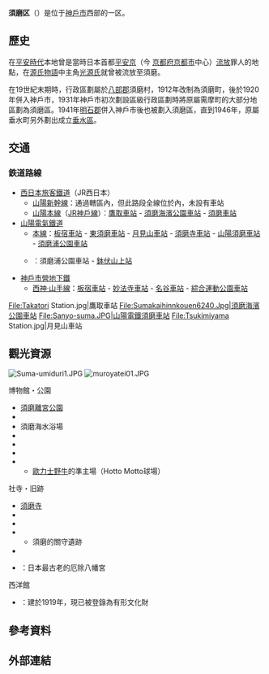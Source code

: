 {{日本區
| 自治體名=須磨區
| 圖像=[[File:Sumadera02s2040.jpg|240px]]
| 圖像說明=[[須磨寺|須磨寺]]（[[真言宗十八本山|真言宗十八本山]]第2號）
| 日文原名=須磨区
| 平假名=すまく
| 羅馬字拼音=Suma-ku
| 區章=
| 都道府縣=兵庫縣
| 市=神戶市
| 支廳=
| 編號=28107-7
| 面積=30
| 邊界未定=
| 人口=161,189
| 統計時間=2016年10月1日
| 自治體=神戶市（[[長田區|長田區]]、[[垂水區|垂水區]]、[[北區_(神戶市)|北區]]、[[西區_(神戶市)|西区]]）
| 樹=
| 花=
| 其他象徵物=
| 其他象徵=
| 郵遞區號=634-8570
| 所在地=須磨区中島町一丁目1番1号
| 電話號碼=78-431-4341
| 外部連結=http://www.city.kobe.lg.jp/ward/kuyakusho/suma/
| 經度=
| 緯度=
| 地圖=Suma-ku in Kobe City.svg
| 註記=人口：[http://www.city.kobe.lg.jp/information/data/statistics/toukei/jinkou/suikeijinkou.html 神戶市官方網頁]
}}
'''須磨区'''（{{jpn|j=須磨区|hg=すまく|rm=Suma ku|f=y}}）是位于[[神戶市|神戶市]]西部的一区。

== 歷史 ==
在[[平安時代|平安時代]]本地曾是當時日本首都[[平安京|平安京]]（今 [[京都府|京都府]][[京都市|京都市]]中心）[[流放|流放]]罪人的地點，在[[源氏物語|源氏物語]]中主角[[光源氏|光源氏]]就曾被流放至須磨。

在19世紀末期時，行政區劃屬於[[八部郡|八部郡]]須磨村，1912年改制為須磨町，後於1920年併入神戶市，1931年神戶市初次劃設區級行政區劃時將原屬需摩町的大部分地區劃為須磨區。1941年[[明石郡|明石郡]]{{tsl|ja|垂水町}}併入神戶市後也被劃入須磨區，直到1946年，原屬垂水町另外劃出成立[[垂水區|垂水區]]。

== 交通 ==
===鉄道路線===
* [[西日本旅客鐵道|西日本旅客鐵道]]（JR西日本）
** [[山陽新幹線|山陽新幹線]]：通過轄區內，但此路段全線位於{{tsl|ja|神戸トンネル|神戶隧道}}內，未設有車站
** [[山陽本線|山陽本線]]（[[JR神戶線|JR神戶線]]）：[[鷹取車站|鷹取車站]] - [[須磨海濱公園車站|須磨海濱公園車站]] - [[須磨車站|須磨車站]]
* [[山陽電氣鐵道|山陽電氣鐵道]]
** [[山陽電氣鐵道本線|本線]]：[[板宿車站|板宿車站]] - [[東須磨車站|東須磨車站]] - [[月見山車站|月見山車站]] - [[須磨寺車站|須磨寺車站]] - [[山陽須磨車站|山陽須磨車站]] - [[須磨浦公園車站|須磨浦公園車站]]
** {{tsl|ja|須磨浦ロープウェイ|須磨浦纜車}}：須磨浦公園車站 - [[鉢伏山上站|鉢伏山上站]]
* [[神戶市營地下鐵|神戶市營地下鐵]]
** [[西神·山手線|西神·山手線]]：[[板宿車站|板宿車站]] - [[妙法寺車站_(兵庫縣)|妙法寺車站]] - [[名谷車站|名谷車站]] - [[綜合運動公園車站|綜合運動公園車站]]

<gallery widths=200px heights=200px>
File:Takatori Station.jpg|鷹取車站
File:Sumakaihinnkouen6240.Jpg|須磨海濱公園車站
File:Sanyo-suma.JPG|山陽電鐵須磨車站
File:Tsukimiyama Station.jpg|月見山車站
</gallery>

== 觀光資源 ==
[[File:Suma-umiduri1.JPG|thumb]]
[[File:muroyatei01.JPG|thumb]]

; 博物館・公園
* [[須磨離宮公園|須磨離宮公園]]　
* {{tsl|ja|神戸市立須磨海浜水族園|神戶市立須磨海浜水族園}}
* 須磨海水浴場
* {{tsl|ja|須磨海浜公園|須磨海濱公園}}
* {{tsl|ja|須磨浦公園}}
* {{tsl|ja|須磨浦山上遊園}}
* {{tsl|ja|神戶総合運動公園|神戶綜合運動公園}}
** [[歐力士野牛|歐力士野牛]]的準主場{{tsl|ja|神戸総合運動公園野球場|神戶綜合運動公園棒球場}}（Hotto Motto球場）
; 社寺・旧跡
* [[須磨寺|須磨寺]]
* {{tsl|ja|和田岬灯台|和田岬燈塔}}
* {{tsl|ja|松風村雨堂}}
* {{tsl|ja|関守稲荷神社|關守稻荷神社}}
** 須磨的關守遺跡
* {{tsl|ja|村上帝社}}
* {{tsl|ja|多井畑厄除八幡宮}}：日本最古老的厄除八幡宮
; 西洋館
* {{tsl|ja|旧室谷家住宅|舊室谷家住宅}}：建於1919年，現已被登錄為有形文化財

== 參考資料 ==
{{reflist}}

== 外部連結 ==
{{commonscat|Suma-ku, Kobe}}

{{兵庫縣}}
{{Authority control}}